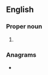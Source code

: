 {{also|inla}}
==English==

===Proper noun===
{{en-proper noun}}

# {{initialism of|en|{{w|Irish National Liberation Army}}}}

===Anagrams===
* {{anagrams|en|a=ailn|I-lan|Ilan|LNAI|Lain|Lani|Lian|Lina|Nila|anil|lain|nail}}